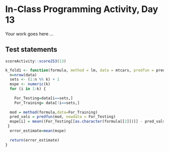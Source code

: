 # In-Class Programming Activity, Day 13

Your work goes here ...



## Test statements

```r
scoreActivity::score253(13)
```


```r
k_fold1 <- function(formula, method = lm, data = mtcars, predfun = predict, k = 10) {
  n=nrow(data)
  sets <- (1:n %% k) + 1
  mspe <- numeric(k)
  for (i in 1:k) {
    
    For_Testing=data[i==sets,]
    For_Training= data[!i==sets,] 
  
  mod = method(formula,data=For_Training)
  pred_vals = predfun(mod, newdata = For_Testing)
  mspe[i] = mean((For_Testing[[as.character(formula[[2]])]] - pred_vals)^2 )#Your statements go here
 }
  error_estimate=mean(mspe)
  
  return(error_estimate)
}

```


```r

```






